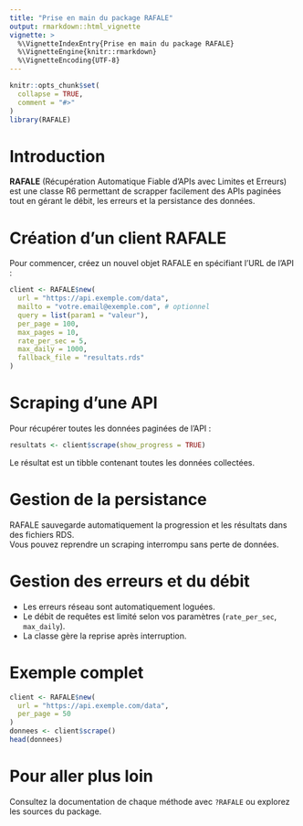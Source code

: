 ```yaml
---
title: "Prise en main du package RAFALE"
output: rmarkdown::html_vignette
vignette: >
  %\VignetteIndexEntry{Prise en main du package RAFALE}
  %\VignetteEngine{knitr::rmarkdown}
  %\VignetteEncoding{UTF-8}
---
```


```r
knitr::opts_chunk$set(
  collapse = TRUE,
  comment = "#>"
)
library(RAFALE)
```

# Introduction

**RAFALE** (Récupération Automatique Fiable d'APIs avec Limites et Erreurs) est une classe R6 permettant de scrapper facilement des APIs paginées tout en gérant le débit, les erreurs et la persistance des données.

# Création d'un client RAFALE

Pour commencer, créez un nouvel objet RAFALE en spécifiant l'URL de l'API :

```r
client <- RAFALE$new(
  url = "https://api.exemple.com/data",
  mailto = "votre.email@exemple.com", # optionnel
  query = list(param1 = "valeur"),
  per_page = 100,
  max_pages = 10,
  rate_per_sec = 5,
  max_daily = 1000,
  fallback_file = "resultats.rds"
)
```

# Scraping d'une API

Pour récupérer toutes les données paginées de l'API :

```r
resultats <- client$scrape(show_progress = TRUE)
```

Le résultat est un tibble contenant toutes les données collectées.

# Gestion de la persistance

RAFALE sauvegarde automatiquement la progression et les résultats dans des fichiers RDS.  
Vous pouvez reprendre un scraping interrompu sans perte de données.

# Gestion des erreurs et du débit

- Les erreurs réseau sont automatiquement loguées.
- Le débit de requêtes est limité selon vos paramètres (`rate_per_sec`, `max_daily`).
- La classe gère la reprise après interruption.

# Exemple complet

```r
client <- RAFALE$new(
  url = "https://api.exemple.com/data",
  per_page = 50
)
donnees <- client$scrape()
head(donnees)
```

# Pour aller plus loin

Consultez la documentation de chaque méthode avec `?RAFALE` ou explorez les sources du package.

